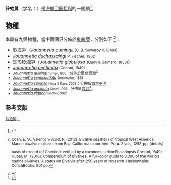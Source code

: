 {{Automatic Taxobox
| taxon = Jouannetia
| authority = Sowerby, 1849
}}
'''铃蛤属'''（学名：{{lang|la|'''''Jouannetia'''''}}）是[[海螂目|海螂目]][[鸥蛤科|鸥蛤科]]的一個屬<ref>{{cite web|url=http://shell.sinica.edu.tw/chinese/shellbase_detail.php?science_no=2805|title=国际贝库：铃海笋|publisher=台湾贝类资料库|accessdate=2009-08-11|archive-date=2016-03-04|archive-url=https://web.archive.org/web/20160304204618/http://shell.sinica.edu.tw/chinese/shellbase_detail.php?science_no=2805|dead-url=no}}</ref>。

==物種==
本屬有九個物種，當中兩個只分佈於[[東南亞|東南亞]]，分別如下
<ref>
Coan, E. V.; Valentich-Scott, P. (2012). Bivalve seashells of tropical West America. Marine bivalve mollusks from Baja California to northern Peru. 2 vols, 1258 pp. [details]

basis of record (of Checked: verified by a taxonomic editorPholadopsis Conrad, 1849) Huber, M. (2010). Compendium of bivalves. A full-color guide to 3,300 of the world’s marine bivalves. A status on Bivalvia after 250 years of research. Hackenheim: ConchBooks. 901 pp.</ref>：
*[[铃海笋|铃海笋]]（''[[Jouannetia_cumingii|Jouannetia cumingii]]'' <small>(G. B. Sowerby II, 1849)）</small>
*''[[Jouannetia_duchassaingi|Jouannetia duchassaingi]]'' <small>P. Fischer, 1862</small>
*[[球形铃海笋|球形铃海笋]]（''[[Jouannetia_globulosa|Jouannetia globulosa]]'' <small>(Quoy & Gaimard, 1835)</small>）
*''[[Jouannetia_pectinata|Jouannetia pectinata]]'' <small>(Conrad, 1849)
*''[[Jouannetia_quillingi|Jouannetia quillingi]]'' <small>Turner, 1955</small>：分佈於[[墨西哥灣|墨西哥灣]]<ref name=WoRMS_420991>{{cite WoRMS |id=420991 |title=''Jouannetia quillingi'' Turner, 1955 |accessdate=2016-09-21 }}</ref>
*''[[Jouannetia_semicaudata|Jouannetia semicaudata]]'' <small>Desmoulins, 1828</small>
*''[[Jouannetia_spinosa|Jouannetia spinosa]]'' <small>Haga & Kase, 2008</small>：分佈於[[西太平洋|西太平洋]]
*''[[Jouannetia_uncinata|Jouannetia uncinata]]'' <small>Cosel, 1995</small>：分佈於[[西非|西非]]<ref name=WoRMS_539925>{{cite WoRMS |id=539925|last2=Tran |first2=Bastien|last1=Gofas|first1=Serge
 |title=''Jouannetia uncinata'' Cosel, 1955 |accessdate=2016-09-22 }}</ref>。
*''[[Jouannetia_vignoni|Jouannetia vignoni]]'' <small>Fischer, 1862</small>

==参考文献==
{{reflist}}

{{Taxonbar}}
[[Category:铃蛤属|]]
[[Category:_1849年描述的分类群|L]]